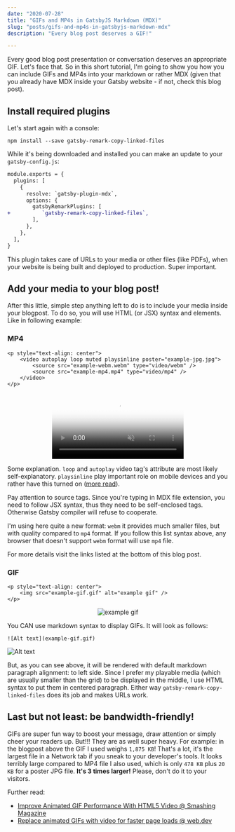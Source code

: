 ---
date: "2020-07-28"
title: "GIFs and MP4s in GatsbyJS Markdown (MDX)"
slug: "posts/gifs-and-mp4s-in-gatsbyjs-markdown-mdx"
description: "Every blog post deserves a GIF!"

---

Every good blog post presentation or conversation deserves an appropriate GIF. Let's face that. So in this short tutorial, I'm going to show you how you can include GIFs and MP4s into your markdown or rather MDX (given that you already have MDX inside your Gatsby website - if not, check <StyledLink to="/posts/mdx-in-gatsby">this blog post</StyledLink>).

## Install required plugins

Let's start again with a console:

```
npm install --save gatsby-remark-copy-linked-files
```

While it's being downloaded and installed you can make an update to your `gatsby-config.js`:

```diff
module.exports = {
  plugins: [
    {
      resolve: `gatsby-plugin-mdx`,
      options: {
        gatsbyRemarkPlugins: [
+          `gatsby-remark-copy-linked-files`,
        ],
      },
    },
  ],
}
```

This plugin takes care of URLs to your media or other files (like PDFs), when your website is being built and deployed to production. Super important.

## Add your media to your blog post!

After this little, simple step anything left to do is to include your media inside your blogpost. To do so, you will use HTML (or JSX) syntax and elements. Like in following example:

### MP4

```
<p style="text-align: center">
    <video autoplay loop muted playsinline poster="example-jpg.jpg">
        <source src="example-webm.webm" type="video/webm" />
        <source src="example-mp4.mp4" type="video/mp4" />
    </video>
</p>
```

<p style="text-align: center">
    <video autoplay loop muted playsinline poster="example-jpg.jpg">
        <source src="example-webm.webm" type="video/webm" />
        <source src="example-mp4.mp4" type="video/mp4" />
    </video>
</p>

Some explanation. `loop` and `autoplay` video tag's attribute are most likely self-explanatory. `playsinline` play important role on mobile devices and you rather have this turned on ([more read](https://css-tricks.com/what-does-playsinline-mean-in-web-video/)).

Pay attention to source tags. Since you're typing in MDX file extension, you need to follow JSX syntax, thus they need to be self-enclosed tags. Otherwise Gatsby compiler will refuse to cooperate.

I'm using here quite a new format: `webm` it provides much smaller files, but with quality compared to `mp4` format. If you follow this list syntax above, any browser that doesn't support `webm` format will use `mp4` file.

For more details visit the links listed at the bottom of this blog post.

### GIF

```
<p style="text-align: center">
    <img src="example-gif.gif" alt="example gif" />
</p>
```

<p style="text-align: center">
    <img src="example-gif.gif" alt="example gif" />
</p>

You CAN use markdown syntax to display GIFs. It will look as follows:

```
![Alt text](example-gif.gif)
```

![Alt text](example-gif.gif)

But, as you can see above, it will be rendered with default markdown paragraph alignment: to left side. Since I prefer my playable media (which are usually smaller than the grid) to be displayed in the middle, I use HTML syntax to put them in centered paragraph. Either way `gatsby-remark-copy-linked-files` does its job and makes URLs work.

## Last but not least: be bandwidth-friendly!

GIFs are super fun way to boost your message, draw attention or simply cheer your readers up. But!!! They are as well super heavy. For example: in the blogpost above the GIF I used weighs `1,875 KB`! That's a lot, it's the largest file in a Network tab if you sneak to your developer's tools. It looks terribly large compared to MP4 file I also used, which is only `478 KB` plus `20 KB` for a poster JPG file. **It's 3 times larger!** Please, don't do it to your visitors.

Further read:
- [Improve Animated GIF Performance With HTML5 Video @ Smashing Magazine](https://www.smashingmagazine.com/2018/11/gif-to-video/)
- [Replace animated GIFs with video for faster page loads @ web.dev](https://web.dev/replace-gifs-with-videos/)